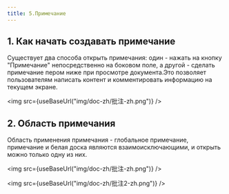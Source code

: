 ```yaml
---
title: 5.Примечание
---
```



## 1. Как начать создавать примечание

Существует два способа открыть примечания: один - нажать на кнопку  "Примечание" непосредственно на боковом поле, а другой - сделать примечание пером ниже при просмотре документа.Это позволяет пользователям написать контент и комментировать информацию на текущем экране.


<img  src={useBaseUrl("img/doc-zh/批注-zh.png")} />

## 2. Область примечания

Область применения примечания - глобальное примечание, примечание и белая доска являются взаимоисключающими, и открыть можно только одну из них.

<img  src={useBaseUrl("img/doc-zh/批注-zh.png")} />

<img  src={useBaseUrl("img/doc-zh/批注2-zh.png")} />
